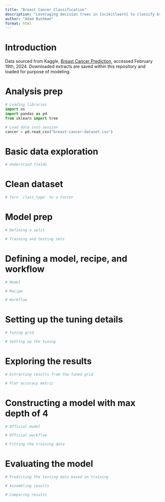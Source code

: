```yaml
---
title: "Breast Cancer Classification"
description: "Leveraging decision trees in {scikitlearn} to classify breast cancer"
author: "Adam Bushman"
format: html
---
```



# Introduction

Data sourced from Kaggle,
[Breast Cancer Prediction](https://www.kaggle.com/datasets/fatemehmehrparvar/breast-cancer-prediction), accessed February 19th, 2024. Downloaded extracts are saved within this repository and loaded for purpose of modeling.


# Analysis prep

```python

# Loading libraries
import os
import pandas as pd
from sklearn import tree

```

```python

# Load data into session
cancer = pd.read_csv("breast-cancer-dataset.csv")

```


# Basic data exploration

```python

# Understand fields

```

# Clean dataset

```python

# Turn `class_type` to a factor

```


# Model prep

```python

# Defining a split

# Training and testing sets

```

# Defining a model, recipe, and workflow

```python

# Model

# Recipe

# Workflow

```

# Setting up the tuning details

```python

# Tuning grid

# Setting up the tuning

```


# Exploring the results

```python

# Extracting results from the tuned grid

# Plot accuracy metric

```

# Constructing a model with max depth of 4

```python

# Official model

# Official workflow

# Fitting the training data

```

# Evaluating the model

```python

# Predicting the testing data based on training

# Assembling results 

# Comparing results

```
